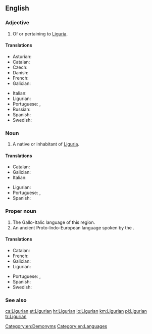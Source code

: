 ==English==
{{wikipedia}}

===Adjective===
{{en-adj}}

# Of or pertaining to [[Liguria]].

====Translations====
{{trans-top|Of or pertaining to Liguria}}
* Asturian: {{t|ast|ligur}}
* Catalan: {{t|ca|lígur}}
* Czech: {{t|cs|ligurský}}
* Danish: {{t|da|ligurisk}}
* French: {{t+|fr|ligurien}}
* Galician: {{t|gl|lígur}}
{{trans-mid}}
* Italian: {{t+|it|ligure}}
* Ligurian: {{t|lij|lìgure}}
* Portuguese: {{t|pt|lígure}}, {{t|pt|ligúrio}}
* Russian: {{t|ru|лигурский|sc=Cyrl}}
* Spanish: {{t+|es|ligur}}
* Swedish: {{t|sv|ligurisk}}
{{trans-bottom}}

===Noun===
{{en-noun}}

# A native or inhabitant of [[Liguria]].

====Translations====
{{trans-top|native or inhabitant}}
* Catalan: {{t|ca|lígur|m|f}}
* Galician: {{t|gl|lígur|m|f}}
* Italian: {{t+|it|ligure|m|f}}
{{trans-mid}}
* Ligurian: {{t-needed|lij}}
* Portuguese: {{t|pt|lígure|m|f}}, {{t|pt|ligúrio|m}}
* Spanish: {{t+|es|ligur|m|f}}
{{trans-bottom}}

===Proper noun===
{{en-proper noun}}

# The Gallo-Italic language of this region.
# An ancient Proto-Indo-European language spoken by the {{l/en|Ligures}}.

====Translations====
{{trans-top|Gallo-Italic language}}
* Catalan: {{t|ca|lígur|m}}
* French: {{t+|fr|ligurien|m}}
* Galician: {{t|gl|lígur|m}}
* Ligurian: {{t-needed|lij}}
{{trans-mid}}
* Portuguese: {{t|pt|lígure|m}}, {{t|pt|ligúrio|m}}
* Spanish: {{t+|es|ligur}}
* Swedish: {{t|sv|liguriska|c}}
{{trans-bottom}}

===See also===
{{langcat|lij}}

[[Category:en:Demonyms]]
[[Category:en:Languages]]

[[ca:Ligurian]]
[[et:Ligurian]]
[[hr:Ligurian]]
[[io:Ligurian]]
[[km:Ligurian]]
[[pl:Ligurian]]
[[tr:Ligurian]]